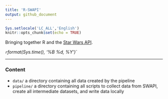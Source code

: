 ---
title: 'R-SWAPI'
output: github_document
---

```{r setup, include=FALSE}
Sys.setlocale('LC_ALL','English')
knitr::opts_chunk$set(echo = TRUE)
```

Bringing together R and the [Star Wars API](https://swapi.dev/).

*`r `format(Sys.time(), '%B %d, %Y')`*

----- 

### Content

- `data/` a directory containing all data created by the pipeline
- `pipeline/` a directory containing all scripts to collect data from SWAPI, create all intermediate datasets, and write data locally






